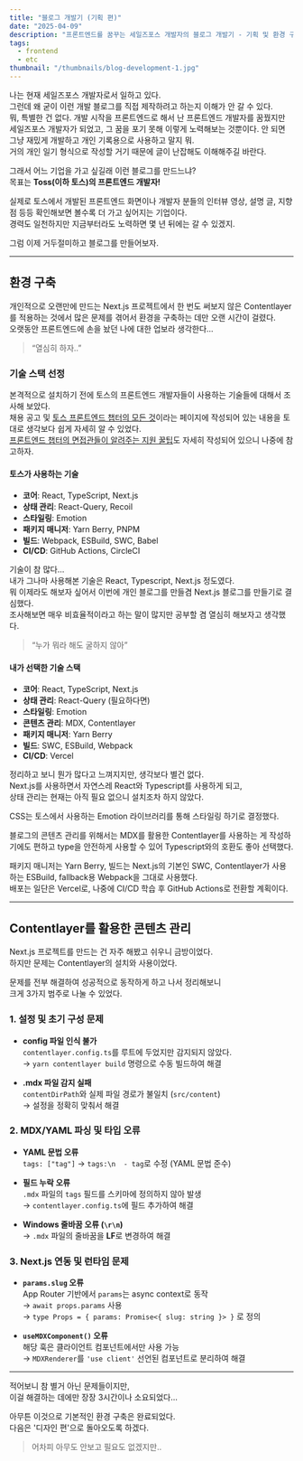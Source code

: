 ```yaml
---
title: "블로그 개발기 (기획 편)"
date: "2025-04-09"
description: "프론트엔드를 꿈꾸는 세일즈포스 개발자의 블로그 개발기 - 기획 및 환경 구축"
tags:
  - frontend
  - etc
thumbnail: "/thumbnails/blog-development-1.jpg"
---
```

 
나는 현재 세일즈포스 개발자로서 일하고 있다.  
그런데 왜 굳이 이런 개발 블로그를 직접 제작하려고 하는지 이해가 안 갈 수 있다.  
뭐, 특별한 건 없다. 개발 시작을 프론트엔드로 해서 난 프론트엔드 개발자를 꿈꿨지만 세일즈포스 개발자가 되었고, 그 꿈을 포기 못해 이렇게 노력해보는 것뿐이다. 안 되면 그냥 재밌게 개발하고 개인 기록용으로 사용하고 말지 뭐.  
거의 개인 일기 형식으로 작성할 거기 때문에 글이 난잡해도 이해해주길 바란다.

그래서 어느 기업을 가고 싶길래 이런 블로그를 만드느냐?  
목표는 **Toss(이하 토스)의 프론트엔드 개발자!**

실제로 토스에서 개발된 프론트엔드 화면이나 개발자 분들의 인터뷰 영상, 설명 글, 지향점 등등 확인해보면 볼수록 더 가고 싶어지는 기업이다.  
경력도 일천하지만 지금부터라도 노력하면 몇 년 뒤에는 갈 수 있겠지.

그럼 이제 거두절미하고 블로그를 만들어보자.

---

## 환경 구축

개인적으로 오랜만에 만드는 Next.js 프로젝트에서 한 번도 써보지 않은 Contentlayer를 적용하는 것에서 많은 문제를 겪어서 환경을 구축하는 데만 오랜 시간이 걸렸다.  
오랫동안 프론트엔드에 손을 놨던 나에 대한 업보라 생각한다…

> “열심히 하자..”

### 기술 스택 선정

본격적으로 설치하기 전에 토스의 프론트엔드 개발자들이 사용하는 기술들에 대해서 조사해 보았다.  
채용 공고 및 [토스 프론트엔드 챕터의 모든 것](https://www.notion.so/cc9367e44ff6424181899f3cf250f5d2?pvs=21)이라는 페이지에 작성되어 있는 내용을 토대로 생각보다 쉽게 자세히 알 수 있었다.  
[프론트엔드 챕터의 면접관들이 알려주는 지원 꿀팁](https://toss.tech/article/firesidechat_frontend_8)도 자세히 작성되어 있으니 나중에 참고하자.

#### 토스가 사용하는 기술
- **코어**: React, TypeScript, Next.js  
- **상태 관리**: React-Query, Recoil  
- **스타일링**: Emotion  
- **패키지 매니저**: Yarn Berry, PNPM  
- **빌드**: Webpack, ESBuild, SWC, Babel  
- **CI/CD**: GitHub Actions, CircleCI

기술이 참 많다…  
내가 그나마 사용해본 기술은 React, Typescript, Next.js 정도였다.  
뭐 이제라도 해보자 싶어서 이번에 개인 블로그를 만들겸 Next.js 블로그를 만들기로 결심했다.  
조사해보면 매우 비효율적이라고 하는 말이 많지만 공부할 겸 열심히 해보자고 생각했다.

> “누가 뭐라 해도 굴하지 않아”

#### 내가 선택한 기술 스택

- **코어**: React, TypeScript, Next.js  
- **상태 관리**: React-Query (필요하다면)  
- **스타일링**: Emotion  
- **콘텐츠 관리**: MDX, Contentlayer  
- **패키지 매니저**: Yarn Berry  
- **빌드**: SWC, ESBuild, Webpack  
- **CI/CD**: Vercel

정리하고 보니 뭔가 많다고 느껴지지만, 생각보다 별건 없다.  
Next.js를 사용하면서 자연스레 React와 Typescript를 사용하게 되고,  
상태 관리는 현재는 아직 필요 없으니 설치조차 하지 않았다.

CSS는 토스에서 사용하는 Emotion 라이브러리를 통해 스타일링 하기로 결정했다.

블로그의 콘텐츠 관리를 위해서는 MDX를 활용한 Contentlayer를 사용하는 게 작성하기에도 편하고 type을 안전하게 사용할 수 있어 Typescript와의 호환도 좋아 선택했다.

패키지 매니저는 Yarn Berry, 빌드는 Next.js의 기본인 SWC, Contentlayer가 사용하는 ESBuild, fallback용 Webpack을 그대로 사용했다.  
배포는 일단은 Vercel로, 나중에 CI/CD 학습 후 GitHub Actions로 전환할 계획이다.

---

## Contentlayer를 활용한 콘텐츠 관리

Next.js 프로젝트를 만드는 건 자주 해봤고 쉬우니 금방이었다.  
하지만 문제는 Contentlayer의 설치와 사용이었다.

문제를 전부 해결하여 성공적으로 동작하게 하고 나서 정리해보니  
크게 3가지 범주로 나눌 수 있었다.

### 1. 설정 및 초기 구성 문제

- **config 파일 인식 불가**  
  `contentlayer.config.ts`를 루트에 두었지만 감지되지 않았다.  
  → `yarn contentlayer build` 명령으로 수동 빌드하여 해결

- **.mdx 파일 감지 실패**  
  `contentDirPath`와 실제 파일 경로가 불일치 (`src/content`)  
  → 설정을 정확히 맞춰서 해결

### 2. MDX/YAML 파싱 및 타입 오류

- **YAML 문법 오류**  
  `tags: ["tag"]` → `tags:\n  - tag`로 수정 (YAML 문법 준수)

- **필드 누락 오류**  
  `.mdx` 파일의 `tags` 필드를 스키마에 정의하지 않아 발생  
  → `contentlayer.config.ts`에 필드 추가하여 해결

- **Windows 줄바꿈 오류 (`\r\n`)**  
  → `.mdx` 파일의 줄바꿈을 **LF**로 변경하여 해결

### 3. Next.js 연동 및 런타임 문제

- **`params.slug` 오류**  
  App Router 기반에서 `params`는 async context로 동작  
  → `await props.params` 사용  
  → `type Props = { params: Promise<{ slug: string }> }` 로 정의

- **`useMDXComponent()` 오류**  
  해당 훅은 클라이언트 컴포넌트에서만 사용 가능  
  → `MDXRenderer`를 `'use client'` 선언된 컴포넌트로 분리하여 해결

---

적어보니 참 별거 아닌 문제들이지만,  
이걸 해결하는 데에만 장장 3시간이나 소요되었다…

아무튼 이것으로 기본적인 환경 구축은 완료되었다.  
다음은 '디자인 편'으로 돌아오도록 하겠다.

> 어차피 아무도 안보고 필요도 없겠지만..